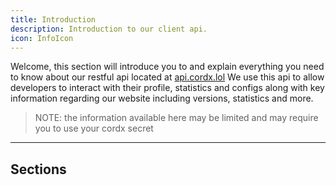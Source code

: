 ```yaml
---
title: Introduction
description: Introduction to our client api.
icon: InfoIcon
---
```


Welcome, this section will introduce you to and explain everything you need to know
about our restful api located at [api.cordx.lol](https://api.cordx.lol) We use this
api to allow developers to interact with their profile, statistics and configs along
with key information regarding our website including versions, statistics and more.

> NOTE: the information available here may be limited and may require you to use your cordx secret

---

## Sections

<Cards>
    <Card href="/docs/devs/client/8ball" title="8Ball" description="Information regarding our 8ball api." />
    <Card href="/docs/devs/client/advice" title="Advice" description="Information regarding our advice api." />
    <Card href="/docs/devs/client/facts" title="Facts" description="Information regarding our facts api." />
    <Card href="/docs/devs/client/memes" title="Memes" description="Information regarding our meme generator api." />
    <Card
        href="/docs/devs/client/yomomma"
        title="Yo Momma"
        description="Information regarding our yo momma jokes api."
    />
</Cards>
